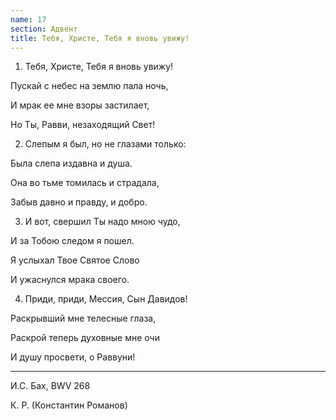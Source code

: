 ```yaml
---
name: 17
section: Адвент
title: Тебя, Христе, Тебя я вновь увижу!
---
```

1. Тебя, Христе, Тебя я вновь увижу!

Пускай с небес на землю пала ночь,

И мрак ее мне взоры застилает,

Но Ты, Равви, незаходящий Свет!


2. Слепым я был, но не глазами только:

Была слепа издавна и душа.

Она во тьме томилась и страдала,

Забыв давно и правду, и добро.


3. И вот, свершил Ты надо мною чудо,

И за Тобою следом я пошел.

Я услыхал Твое Святое Слово

И ужаснулся мрака своего.


4. Приди, приди, Мессия, Сын Давидов!

Раскрывший мне телесные глаза,

Раскрой теперь духовные мне очи

И душу просвети, о Раввуни!

***

И.С. Бах, BWV 268

К. Р. (Константин Романов)
